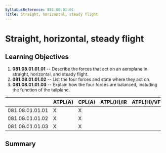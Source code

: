 ```yaml
---
SyllabusReference: 081.08.01.01
Title: Straight, horizontal, steady flight
---
```


# Straight, horizontal, steady flight

## Learning Objectives

1.  **081.08.01.01.01** -- Describe the forces that act on an aeroplane in
    straight, horizontal, and steady flight.
2.  **081.08.01.01.02** -- List the four forces and state where they act on.
3.  **081.08.01.01.03** -- Explain how the four forces are balanced, including
    the function of the tailplane.

|                 | ATPL(A) | CPL(A) | ATPL(H)/IR | ATPL(H)/VFR | CPL(H) | IR  | CBIR(A) |
| --------------- | ------- | ------ | ---------- | ----------- | ------ | --- | ------- |
| 081.08.01.01.01 | X       | X      |            |             |        |     |         |
| 081.08.01.01.02 | X       | X      |            |             |        |     |         |
| 081.08.01.01.03 | X       | X      |            |             |        |     |         |

## Summary

